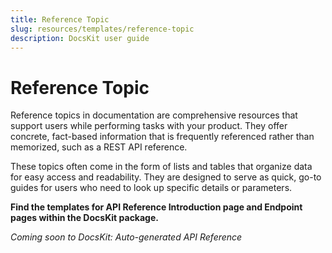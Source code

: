 ```yaml
---
title: Reference Topic
slug: resources/templates/reference-topic
description: DocsKit user guide
---
```


# Reference Topic
Reference topics in documentation are comprehensive resources that support users while performing tasks with your product. They offer concrete, fact-based information that is frequently referenced rather than memorized, such as a REST API reference. 

These topics often come in the form of lists and tables that organize data for easy access and readability. They are designed to serve as quick, go-to guides for users who need to look up specific details or parameters.

**Find the templates for API Reference Introduction page and Endpoint pages within the DocsKit package.**

*Coming soon to DocsKit: Auto-generated API Reference*

